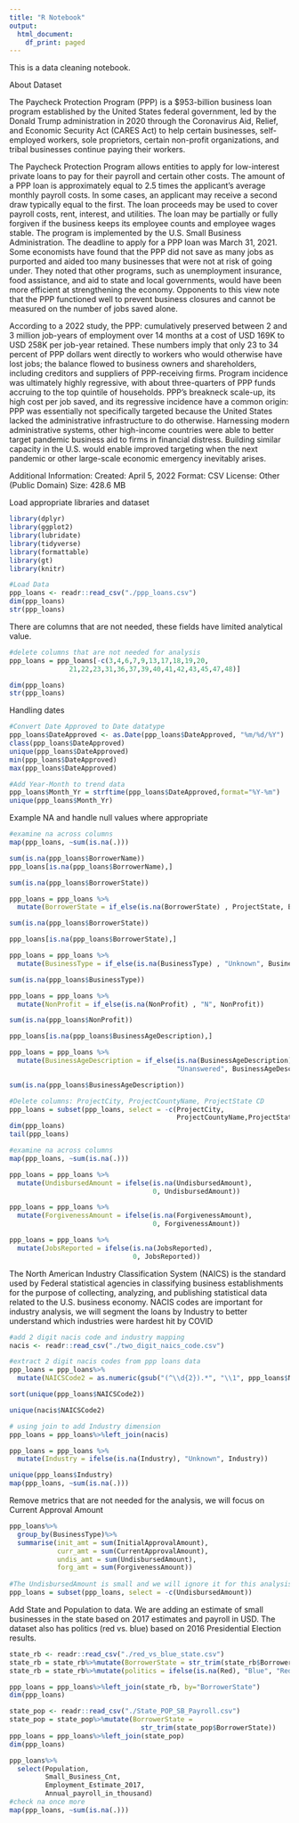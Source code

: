 ```yaml
---
title: "R Notebook"
output:
  html_document:
    df_print: paged
---
```


This is a data cleaning notebook. 

About Dataset

The Paycheck Protection Program (PPP) is a $953-billion business loan program established by the United States federal government, led by the Donald Trump administration in 2020 through the Coronavirus Aid, Relief, and Economic Security Act (CARES Act) to help certain businesses, self-employed workers, sole proprietors, certain non-profit organizations, and tribal businesses continue paying their workers.

The Paycheck Protection Program allows entities to apply for low-interest private loans to pay for their payroll and certain other costs. The amount of a PPP loan is approximately equal to 2.5 times the applicant's average monthly payroll costs. In some cases, an applicant may receive a second draw typically equal to the first. The loan proceeds may be used to cover payroll costs, rent, interest, and utilities. The loan may be partially or fully forgiven if the business keeps its employee counts and employee wages stable. The program is implemented by the U.S. Small Business Administration. The deadline to apply for a PPP loan was March 31, 2021.
Some economists have found that the PPP did not save as many jobs as purported and aided too many businesses that were not at risk of going under. They noted that other programs, such as unemployment insurance, food assistance, and aid to state and local governments, would have been more efficient at strengthening the economy. Opponents to this view note that the PPP functioned well to prevent business closures and cannot be measured on the number of jobs saved alone.

According to a 2022 study, the PPP: cumulatively preserved between 2 and 3 million job-years of employment over 14 months at a cost of USD 169K to USD 258K per job-year retained. These numbers imply that only 23 to 34 percent of PPP dollars went directly to workers who would otherwise have lost jobs; the balance flowed to business owners and shareholders, including creditors and suppliers of PPP-receiving firms. Program incidence was ultimately highly regressive, with about three-quarters of PPP funds accruing to the top quintile of households. PPP's breakneck scale-up, its high cost per job saved, and its regressive incidence have a common origin: PPP was essentially not specifically targeted because the United States lacked the administrative infrastructure to do otherwise. Harnessing modern administrative systems, other high-income countries were able to better target pandemic business aid to firms in financial distress. Building similar capacity in the U.S. would enable improved targeting when the next pandemic or other large-scale economic emergency inevitably arises.

Additional Information:
Created: April 5, 2022
Format: CSV
License: Other (Public Domain)
Size: 428.6 MB

Load appropriate libraries and dataset
```r
library(dplyr)
library(ggplot2)
library(lubridate)
library(tidyverse)
library(formattable)
library(gt)
library(knitr)

#Load Data
ppp_loans <- readr::read_csv("./ppp_loans.csv")
dim(ppp_loans)
str(ppp_loans)
```

There are columns that are not needed, these fields have limited analytical value.

```r
#delete columns that are not needed for analysis
ppp_loans = ppp_loans[-c(3,4,6,7,9,13,17,18,19,20,
               21,22,23,31,36,37,39,40,41,42,43,45,47,48)]

dim(ppp_loans)
str(ppp_loans)
```

Handling dates
```r
#Convert Date Approved to Date datatype
ppp_loans$DateApproved <- as.Date(ppp_loans$DateApproved, "%m/%d/%Y")
class(ppp_loans$DateApproved)
unique(ppp_loans$DateApproved)
min(ppp_loans$DateApproved)
max(ppp_loans$DateApproved)

#Add Year-Month to trend data
ppp_loans$Month_Yr = strftime(ppp_loans$DateApproved,format="%Y-%m")
unique(ppp_loans$Month_Yr)
```
Example NA and handle null values where appropriate
```r
#examine na across columns
map(ppp_loans, ~sum(is.na(.)))

sum(is.na(ppp_loans$BorrowerName))
ppp_loans[is.na(ppp_loans$BorrowerName),]

sum(is.na(ppp_loans$BorrowerState))

ppp_loans = ppp_loans %>%
  mutate(BorrowerState = if_else(is.na(BorrowerState) , ProjectState, BorrowerState))

sum(is.na(ppp_loans$BorrowerState))

ppp_loans[is.na(ppp_loans$BorrowerState),]

ppp_loans = ppp_loans %>%
  mutate(BusinessType = if_else(is.na(BusinessType) , "Unknown", BusinessType))

sum(is.na(ppp_loans$BusinessType))

ppp_loans = ppp_loans %>%
  mutate(NonProfit = if_else(is.na(NonProfit) , "N", NonProfit))

sum(is.na(ppp_loans$NonProfit))

ppp_loans[is.na(ppp_loans$BusinessAgeDescription),]

ppp_loans = ppp_loans %>%
  mutate(BusinessAgeDescription = if_else(is.na(BusinessAgeDescription) , 
                                          "Unanswered", BusinessAgeDescription))

sum(is.na(ppp_loans$BusinessAgeDescription))

#Delete columns: ProjectCity, ProjectCountyName, ProjectState CD
ppp_loans = subset(ppp_loans, select = -c(ProjectCity,
                                          ProjectCountyName,ProjectState,CD))
dim(ppp_loans)
tail(ppp_loans)

#examine na across columns
map(ppp_loans, ~sum(is.na(.)))

ppp_loans = ppp_loans %>% 
  mutate(UndisbursedAmount = ifelse(is.na(UndisbursedAmount), 
                                    0, UndisbursedAmount))

ppp_loans = ppp_loans %>% 
  mutate(ForgivenessAmount = ifelse(is.na(ForgivenessAmount), 
                                    0, ForgivenessAmount))

ppp_loans = ppp_loans %>% 
  mutate(JobsReported = ifelse(is.na(JobsReported), 
                               0, JobsReported))

```
The North American Industry Classification System (NAICS) is the standard used by Federal statistical agencies in classifying business establishments for the purpose of collecting, analyzing, and publishing statistical data related to the U.S. business economy. NACIS codes are important for industry analysis, we will segment the loans by Industry to better understand which industries were hardest hit by COVID

```r
#add 2 digit nacis code and industry mapping
nacis <- readr::read_csv("./two_digit_naics_code.csv")

#extract 2 digit nacis codes from ppp loans data
ppp_loans = ppp_loans%>%
  mutate(NAICSCode2 = as.numeric(gsub("(^\\d{2}).*", "\\1", ppp_loans$NAICSCode)))

sort(unique(ppp_loans$NAICSCode2))

unique(nacis$NAICSCode2)

# using join to add Industry dimension 
ppp_loans = ppp_loans%>%left_join(nacis)

ppp_loans = ppp_loans %>% 
  mutate(Industry = ifelse(is.na(Industry), "Unknown", Industry))

unique(ppp_loans$Industry)
map(ppp_loans, ~sum(is.na(.)))
```

Remove metrics that are not needed for the analysis, we will focus on Current Approval Amount

```r
ppp_loans%>%
  group_by(BusinessType)%>%
  summarise(init_amt = sum(InitialApprovalAmount),
            curr_amt = sum(CurrentApprovalAmount),
            undis_amt = sum(UndisbursedAmount),
            forg_amt = sum(ForgivenessAmount)) 
  
#The UndisbursedAmount is small and we will ignore it for this analysis
ppp_loans = subset(ppp_loans, select = -c(UndisbursedAmount))
```

Add State and Population to data. We are adding an estimate of small businesses in the state based on 2017 estimates and payroll in USD. The dataset also has politics (red vs. blue) based on 2016 Presidential Election results.

```r
state_rb <- readr::read_csv("./red_vs_blue_state.csv")
state_rb = state_rb%>%mutate(BorrowerState = str_trim(state_rb$BorrowerState))
state_rb = state_rb%>%mutate(politics = ifelse(is.na(Red), "Blue", "Red"))

ppp_loans = ppp_loans%>%left_join(state_rb, by="BorrowerState")
dim(ppp_loans)

state_pop <- readr::read_csv("./State_POP_SB_Payroll.csv")
state_pop = state_pop%>%mutate(BorrowerState = 
                                 str_trim(state_pop$BorrowerState))
ppp_loans = ppp_loans%>%left_join(state_pop)
dim(ppp_loans)

ppp_loans%>%
  select(Population,
         Small_Business_Cnt,
         Employment_Estimate_2017,
         Annual_payroll_in_thousand)
#check na once more
map(ppp_loans, ~sum(is.na(.)))
```

